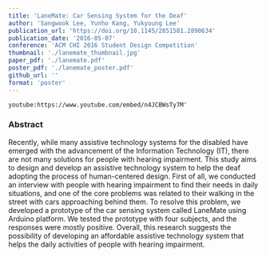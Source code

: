 ```yaml
---
title: 'LaneMate: Car Sensing System for the Deaf'
author: 'Sangwook Lee, Yunho Kang, Yukyoung Lee'
publication_url: 'https://doi.org/10.1145/2851581.2890634'
publication_date: '2016-05-07'
conference: 'ACM CHI 2016 Student Design Competition'
thumbnail: './lanemate_thumbnail.jpg'
paper_pdf: './lanemate.pdf'
poster_pdf: './lanemate_poster.pdf'
github_url: ''
format: 'poster'
---
```


`youtube:https://www.youtube.com/embed/n4JCBWsTy7M'`

### Abstract

Recently, while many assistive technology systems for the disabled have emerged with the advancement of the Information Technology (IT), there are not many solutions for people with hearing impairment. This study aims to design and develop an assistive technology system to help the deaf adopting the process of human-centered design. First of all, we conducted an interview with people with hearing impairment to find their needs in daily situations, and one of the core problems was related to their walking in the street with cars approaching behind them. To resolve this problem, we developed a prototype of the car sensing system called LaneMate using Arduino platform. We tested the prototype with four subjects, and the responses were mostly positive. Overall, this research suggests the possibility of developing an affordable assistive technology system that helps the daily activities of people with hearing impairment.
